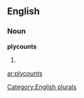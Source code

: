 ==English==

===Noun===
'''plycounts'''

# {{plural of|[[plycount]]}}

[[Category:English plurals]]

[[ar:plycounts]]